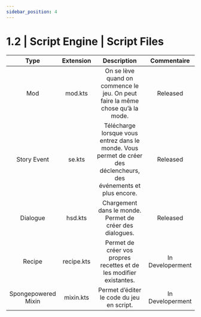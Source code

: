 ```yaml
---
sidebar_position: 4
---
```


# 1.2 | Script Engine | Script Files

|        Type         | Extension  |                                                     Description                                                     |   Commentaire    |
|:-------------------:|:----------:|:-------------------------------------------------------------------------------------------------------------------:|:----------------:|
|         Mod         |  mod.kts   |                   On se lève quand on commence le jeu. On peut faire la même chose qu’à la mode.                    |     Released     |
|     Story Event     |   se.kts   | Télécharge lorsque vous entrez dans le monde. Vous permet de créer des déclencheurs, des événements et plus encore. |     Released     |
|      Dialogue       |  hsd.kts   |                              Chargement dans le monde. Permet de créer des dialogues.                               |     Released     |
|       Recipe        | recipe.kts |                         Permet de créer vos propres recettes et de les modifier existantes.                         | In Developerment |
| Spongepowered Mixin | mixin.kts  |                                      Permet d’éditer le code du jeu en script.                                      | In Developerment |
